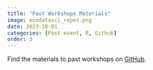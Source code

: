 ```yaml
---
title: "Past Workshops Materials"
image: ecodatasci_repos.png
date: 2023-10-01
categories: [Past event, R, Github]
order: 3
---
```



Find the materials to past workshops on [GitHub](https://github.com/orgs/eco-data-science/repositories){target="_blank"}.


<!-- ADD A TABLE WITH THE INFORMSTION OF MOST RELEVANT WORKSHOPS AND DIRECT LING TO THE REPO-->

<!-- [Introduction to Leaflet](https://github.com/eco-data-science/leaflet-intro). 2021. Mike Johnson & Marcela Suarez -->